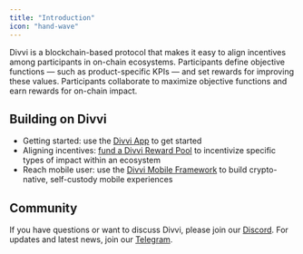 ```yaml
---
title: "Introduction"
icon: "hand-wave"
---
```


Divvi is a blockchain-based protocol that makes it easy to align incentives among participants in on-chain ecosystems. Participants define objective functions — such as product-specific KPIs — and set rewards for improving these values. Participants collaborate to maximize objective functions and earn rewards for on-chain impact.

## Building on Divvi

- Getting started: use the [Divvi App](https://app.divvi.xyz/builders) to get started
- Aligning incentives: [fund a Divvi Reward Pool](./protocol/fund-managers) to incentivize specific types of impact within an ecosystem
- Reach mobile user: use the [Divvi Mobile Framework](./mobile-framework/overview) to build crypto-native, self-custody mobile experiences

## Community

If you have questions or want to discuss Divvi, please join our [Discord](https://discord.gg/EaxZDhMuDn).
For updates and latest news, join our [Telegram](https://t.me/letsdivvi).
